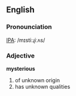 ==English==
===Pronounciation===
[[IPA]]: /mɪsti:ɻiːʌs/
===Adjective===
'''mysterious'''
#of unknown origin
#has unknown qualities